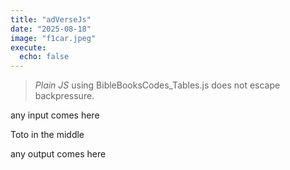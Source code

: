 ```yaml
---
title: "adVerseJs"
date: "2025-08-18"
image: "f1car.jpeg"
execute:
  echo: false
---
```


> *Plain JS* using BibleBooksCodes_Tables.js does not escape backpressure.

::: {#inputDiv}
any input comes here
:::

Toto in the middle

::: {#outputDiv}
any output comes here
:::

```{=html}
<script src="BibleBooksCodes_Tables.js"></script>
```
